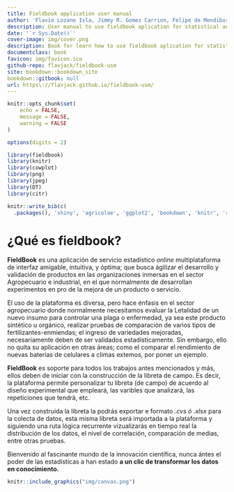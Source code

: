 ```yaml
---
title: Fieldbook application user manual
author: 'Flavio Lozano Isla, Jimmy R. Gomez Carrion, Felipe de Mendiburo'
description: User manual to use fieldbook aplication for statistical analysis.
date: '`r Sys.Date()`'
cover-image: img/cover.png
description: Book for learn how to use fieldbook aplication for statistical analysis.
documentclass: book
favicon: img/favicon.ico
github-repo: flavjack/fieldbook-usm
site: bookdown::bookdown_site
bookdown::gitbook: null
url: https\://flavjack.github.io/fieldbook-usm/
---
```


```r

knitr::opts_chunk$set(
	echo = FALSE,
	message = FALSE,
	warning = FALSE
)

options(digits = 2)

library(fieldbook)
library(knitr)
library(cowplot)
library(png)
library(jpeg)
library(DT)
library(citr)
```


```r
knitr::write_bib(c(
  .packages(), 'shiny', 'agricolae', 'ggplot2', 'bookdown', 'knitr', 'rmarkdown', 'DT'), 'packages.bib')
```


# ¿Qué es  fieldbook?

**FieldBook** es una aplicación  de servicio estadístico _online_  multiplataforma de interfaz amigable, intuitiva, y óptima; que busca ágilizar el desarrollo y validación de productos en las organizaciones inmersas en el sector Agropecuario e industrial, en el que normalmente de desarrollan experimentos en pro de la mejora de un producto o servicio.

El uso de la plataforma es diversa, pero hace énfasis en el sector agropecuario donde normalmente necesitamos evaluar la Letalidad de un nuevo insumo para controlar una plaga o enfermedad, ya sea este producto sintético u orgánico, realizar pruebas de comparación de varios tipos de fertilizantes-enmiendas; el ingreso de  variedades mejoradas, necesariamente deben de ser validados estadísticamente. Sin embargo, ello no quita su aplicación en otras áreas; como el comparar el rendimiento de nuevas baterias de celulares a climas extemos, por poner un ejemplo. 

**FieldBook** es soporte para todos los trabajos antes mencionados y más, ellos deben de iniciar con la construcción de la libreta de campo. Es decir, la plataforma permite personalizar tu libreta (de campo) de acuerdo al diseño experimental que empleará, las varibles que analizará, las repeticiones que tendrá, etc.

Una vez construida la libreta la podrás exportar e formato _.cvs ó .xlsx_ para la colecta de datos, esta misma libreta será importada a la plataforma y siguiendo una ruta lógica recurrente vizualizarás en tiempo real la distribución de los  datos, el nivel de correlación, comparación de medias, entre otras pruebas.

Bienvenido al fascinante mundo de la innovación científica, nunca ántes el poder de las estadísticas a han estado **a un clic de transformar los datos en conocimiento.**


```r
knitr::include_graphics("img/canvas.png")
```


